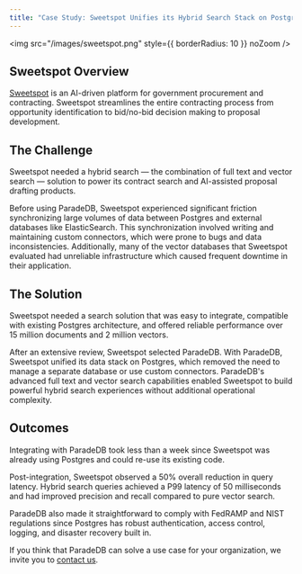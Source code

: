 ```yaml
---
title: "Case Study: Sweetspot Unifies its Hybrid Search Stack on Postgres with ParadeDB"
---
```


<img
  src="/images/sweetspot.png"
  style={{ borderRadius: 10 }}
  noZoom
/>

## Sweetspot Overview

[Sweetspot](https://sweetspot.so) is an AI-driven platform for government procurement and contracting. Sweetspot streamlines the entire contracting process from 
opportunity identification to bid/no-bid decision making to proposal development.  

## The Challenge

Sweetspot needed a hybrid search — the combination of full text and vector search — solution to power its contract search and AI-assisted proposal drafting products. 

Before using ParadeDB, Sweetspot experienced significant friction synchronizing large volumes of data between Postgres and external databases like ElasticSearch. 
This synchronization involved writing and maintaining custom connectors, which were prone to bugs and data inconsistencies. Additionally, many of the vector 
databases that Sweetspot evaluated had unreliable infrastructure which caused frequent downtime in their application.

## The Solution

Sweetspot needed a search solution that was easy to integrate, compatible with existing Postgres architecture, and offered reliable performance over 
15 million documents and 2 million vectors.

After an extensive review, Sweetspot selected ParadeDB. With ParadeDB, Sweetspot unified its data stack on Postgres, which removed the need to manage a 
separate database or use custom connectors. ParadeDB's advanced full text and vector search capabilities enabled Sweetspot to build powerful hybrid search 
experiences without additional operational complexity.

## Outcomes

Integrating with ParadeDB took less than a week since Sweetspot was already using Postgres and could re-use its existing code.

Post-integration, Sweetspot observed a 50% overall reduction in query latency. Hybrid search queries achieved a P99 latency of 50 milliseconds and had improved 
precision and recall compared to pure vector search.

ParadeDB also made it straightforward to comply with FedRAMP and NIST regulations since Postgres has robust authentication, access control, logging, and disaster 
recovery built in. 

If you think that ParadeDB can solve a use case for your organization, we invite you to [contact us](mailto:sales@paradedb.com).